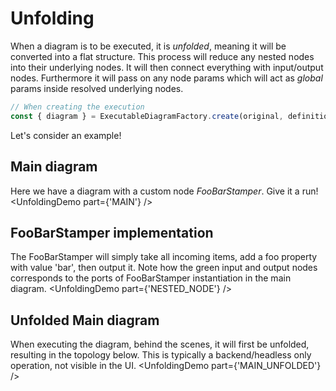 
# Unfolding
When a diagram is to be executed, it is *unfolded*, meaning it will be converted into a flat structure.
This process will reduce any nested nodes into their underlying nodes. It will then connect everything with input/output nodes.
Furthermore it will pass on any node params which will act as *global* params inside resolved underlying nodes.

```ts
// When creating the execution
const { diagram } = ExecutableDiagramFactory.create(original, definitions)
```
Let's consider an example!

## Main diagram
Here we have a diagram with a custom node *FooBarStamper*. Give it a run!
<UnfoldingDemo part={'MAIN'} />

## FooBarStamper implementation
The FooBarStamper will simply take all incoming items, add a foo property with value 'bar', then output it. 
Note how the green input and output nodes corresponds to the ports of FooBarStamper instantiation in the main diagram.
<UnfoldingDemo part={'NESTED_NODE'} />

## Unfolded Main diagram
When executing the diagram, behind the scenes, it will first be unfolded, resulting in the topology below. This is typically a backend/headless only operation, not visible in the UI. 
<UnfoldingDemo part={'MAIN_UNFOLDED'} />